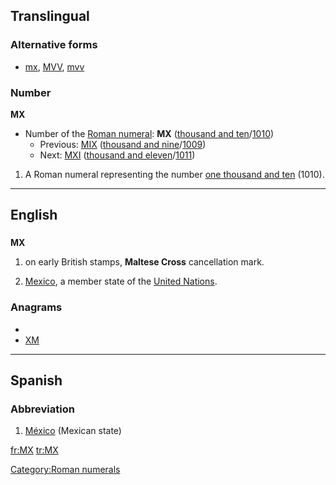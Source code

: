 ==Translingual==

===Alternative forms===
* [[mx]], [[MVV]], [[mvv]]

===Number===
'''MX'''
* Number of the [[Roman numeral]]: '''MX''' ([[thousand and ten]]/[[1010]])
** Previous: [[MIX]] ([[thousand and nine]]/[[1009]])
** Next: [[MXI]] ([[thousand and eleven]]/[[1011]])

# A Roman numeral representing the number [[one thousand and ten]] (1010).

[[Category:Roman numerals]]

----

==English==

==={{abbreviation}}===
'''MX'''

# {{philately}} on early British stamps, '''Maltese Cross''' cancellation mark.
# [[Mexico]], a member state of the [[United Nations]].

===Anagrams===
* {{alphagram|mx}}
* [[XM#English|XM]]


----

==Spanish==

===Abbreviation===
{{infl|es|abbreviation}}

# [[México]] (Mexican state)

[[fr:MX]]
[[tr:MX]]